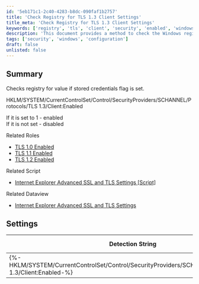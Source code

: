 ```yaml
---
id: '5eb171c1-2c40-4283-b8dc-090faf1b2757'
title: 'Check Registry for TLS 1.3 Client Settings'
title_meta: 'Check Registry for TLS 1.3 Client Settings'
keywords: ['registry', 'tls', 'client', 'security', 'enabled', 'windows']
description: 'This document provides a method to check the Windows registry for the TLS 1.3 Client settings. It outlines how to determine if the TLS 1.3 protocol is enabled by checking the registry value and includes related roles, scripts, and dataviews for comprehensive management of TLS settings.'
tags: ['security', 'windows', 'configuration']
draft: false
unlisted: false
---
```

## Summary

Checks registry for value if stored credentials flag is set.

HKLM/SYSTEM/CurrentControlSet/Control/SecurityProviders/SCHANNEL/Protocols/TLS 1.3/Client:Enabled

If it is set to 1 - enabled  
If it is not set - disabled  

Related Roles  

- [TLS 1.0 Enabled](https://proval.itglue.com/DOC-5078775-8030367)  
- [TLS 1.1 Enabled](https://proval.itglue.com/DOC-5078775-8015101)  
- [TLS 1.2 Enabled](https://proval.itglue.com/DOC-5078775-7920668)  

Related Script  

- [Internet Explorer Advanced SSL and TLS Settings [Script]](https://proval.itglue.com/DOC-5078775-7772468)  

Related Dataview  

- [Internet Explorer Advanced SSL and TLS Settings](https://proval.itglue.com/DOC-5078775-7770039)  

## Settings

| Detection String                                             | Comparator | Result | Applicable OS |
|-------------------------------------------------------------|------------|--------|----------------|
| \{%-HKLM/SYSTEM/CurrentControlSet/Control/SecurityProviders/SCHANNEL/Protocols/TLS 1.3/Client:Enabled-%} | Equals     | 1      | Windows        |













